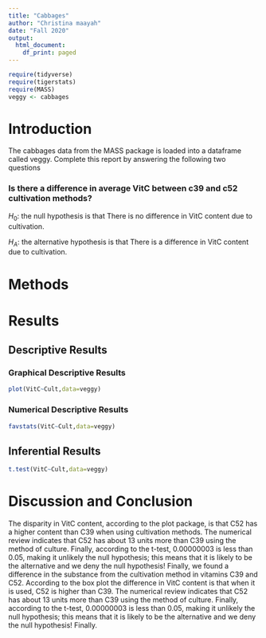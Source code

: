 ```yaml
---
title: "Cabbages"
author: "Christina maayah"
date: "Fall 2020"
output:
  html_document:
    df_print: paged
---
```


```r
require(tidyverse)
require(tigerstats)
require(MASS)
veggy <- cabbages
```

# Introduction

<!--In this section you explain what you are trying to show.  Where did the data come from?  What is the research or other question you are trying to answer?!-->


 The cabbages data from the MASS package is loaded into a dataframe called veggy. Complete this report by answering the following two questions  
 
### Is there a difference in average VitC between c39 and c52 cultivation methods?  

$H_0$: the null hypothesis is that There is no difference in VitC content due to cultivation.

$H_A$: the alternative hypothesis is that There is a difference in VitC content due to cultivation.


# Methods

<!--Decide on your methods:  use "variable analysis" or other appropriate descriptors.  Make sure to choose at least one graphical method and at least one numerical method.!-->

# Results

<!--Divide this section into two sub-sections:  One for your descriptive  results and one for your inferential results.!-->

## Descriptive Results

### Graphical Descriptive Results

<!--Graphical results here.  Make sure to show your code.  Provide appropriate labels for axes, giving units if possible, and provide a good title for the graph, too.  Use the graphical results to describe the patterns if any that exist in the data as focused toward the research question!-->

```r
plot(VitC~Cult,data=veggy)
```


### Numerical Descriptive Results

<!--Numerical results go here. Use the numerical results to describe the patterns if any that exist in the data as focused toward the research question!-->


```r
favstats(VitC~Cult,data=veggy)
```

## Inferential Results

<!--State hypothesis clearly.  Make sure your discussion of the inferential test covers all the aspects that the test output produces, such as test statistic, p-value etc.  Make a decision about the null hypothesis, explain the assumptions on which the selected test/procedure was based, and why the chosen procedure satisfys the assumptions and is appropriate to answer the research question!-->

```r
t.test(VitC~Cult,data=veggy)
```

# Discussion and Conclusion

<!--Discussion and conclusion here.  If you found a relationship be sure to consider whether the relationship occurs because one of the variavbles causes the other, or whether they perhasps are related for some other reason.  Watch the chapter 6 videos from the GeorgeTown videos collection.!-->

The disparity in VitC content, according to the plot package, is that C52 has a higher content than C39 when using cultivation methods.
The numerical review indicates that C52 has about 13 units more than C39 using the method of culture. Finally, according to the t-test, 0.00000003 is less than 0.05, making it unlikely the null hypothesis; this means that it is likely to be the alternative and we deny the null hypothesis! Finally, we found a difference in the substance from the cultivation method in vitamins C39 and C52. According to the box plot the difference in VitC content is that when it is used, C52 is higher than C39. The numerical review indicates that C52 has about 13 units more than C39 using the method of culture. Finally, according to the t-test, 0.00000003 is less than 0.05, making it unlikely the null hypothesis; this means that it is likely to be the alternative and we deny the null hypothesis! Finally. 
